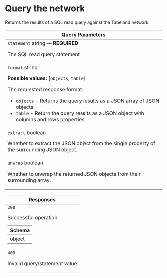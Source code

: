 # Query the network



Returns the results of a SQL read query against the Tabeland network

<table style={{"display":"table","width":"100%"}}><thead><tr><th style={{"textAlign":"left"}}>Query Parameters</th></tr></thead><tbody><tr><td><code>statement</code><span style={{"opacity":"0.6"}}> string</span><span style={{"opacity":"0.6"}}> — </span><strong style={{"fontSize":"var(--ifm-code-font-size)","color":"var(--openapi-required)"}}> REQUIRED</strong><div style={{"marginTop":"var(--ifm-table-cell-padding)"}}>

The SQL read query statement

</div></td></tr><tr><td><code>format</code><span style={{"opacity":"0.6"}}> string</span><div style={{"marginTop":"var(--ifm-table-cell-padding)"}}>

**Possible values:** [`objects`, `table`]

</div><div style={{"marginTop":"var(--ifm-table-cell-padding)"}}>

The requested response format:
 * `objects` - Returns the query results as a JSON array of JSON objects.
 * `table` - Return the query results as a JSON object with columns and rows properties.


</div></td></tr><tr><td><code>extract</code><span style={{"opacity":"0.6"}}> boolean</span><div style={{"marginTop":"var(--ifm-table-cell-padding)"}}>

Whether to extract the JSON object from the single property of the surrounding JSON object.

</div></td></tr><tr><td><code>unwrap</code><span style={{"opacity":"0.6"}}> boolean</span><div style={{"marginTop":"var(--ifm-table-cell-padding)"}}>

Whether to unwrap the returned JSON objects from their surrounding array.

</div></td></tr></tbody></table><table style={{"display":"table","width":"100%"}}><thead><tr><th style={{"textAlign":"left"}}>Responses</th></tr></thead><tbody><tr><td><div style={{"display":"flex"}}><div style={{"marginRight":"var(--ifm-table-cell-padding)"}}><code>200</code></div><div>

Successful operation

</div></div><div><table style={{"display":"table","width":"100%","marginTop":"var(--ifm-table-cell-padding)","marginBottom":"0px"}}><thead><tr><th style={{"textAlign":"left"}}>Schema <div></div></th></tr></thead><tbody><tr><td><span style={{"opacity":"0.6"}}> object</span></td></tr></tbody></table></div></td></tr><tr><td><div style={{"display":"flex"}}><div style={{"marginRight":"var(--ifm-table-cell-padding)"}}><code>400</code></div><div>

Invalid query/statement value

</div></div><div></div></td></tr></tbody></table>